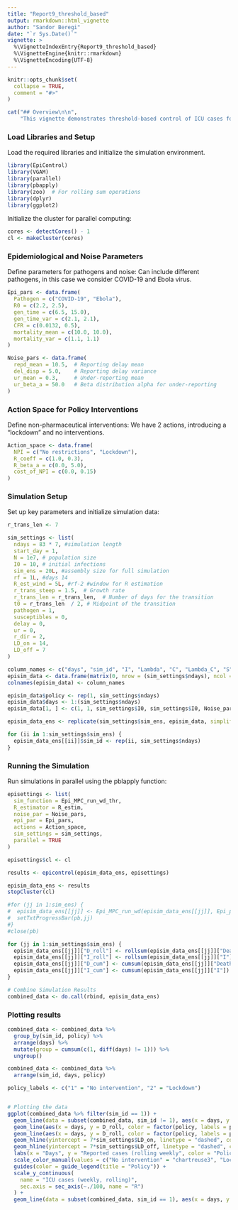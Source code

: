```yaml
---
title: "Report9_threshold_based"
output: rmarkdown::html_vignette
author: "Sandor Beregi"
date: "`r Sys.Date()`"
vignette: >
  %\VignetteIndexEntry{Report9_threshold_based}
  %\VignetteEngine{knitr::rmarkdown}
  %\VignetteEncoding{UTF-8}
---
```


```r
knitr::opts_chunk$set(
  collapse = TRUE,
  comment = "#>"
)
```

```r
cat("## Overview\n\n",
    "This vignette demonstrates threshold-based control of ICU cases for COVID-19 \n\n")
```

### Load Libraries and Setup

Load the required libraries and initialize the simulation environment.

```r
library(EpiControl)
library(VGAM)
library(parallel)
library(pbapply)
library(zoo)  # For rolling sum operations
library(dplyr)
library(ggplot2)
```

Initialize the cluster for parallel computing:

```r
cores <- detectCores() - 1
cl <- makeCluster(cores)
```

### Epidemiological and Noise Parameters

Define parameters for pathogens and noise: Can include different pathogens, in this case we consider COVID-19 and Ebola virus.

```r
Epi_pars <- data.frame(
  Pathogen = c("COVID-19", "Ebola"),
  R0 = c(2.2, 2.5),
  gen_time = c(6.5, 15.0),
  gen_time_var = c(2.1, 2.1),
  CFR = c(0.0132, 0.5),
  mortality_mean = c(10.0, 10.0),
  mortality_var = c(1.1, 1.1)
)

Noise_pars <- data.frame(
  repd_mean = 10.5,  # Reporting delay mean
  del_disp = 5.0,    # Reporting delay variance
  ur_mean = 0.3,     # Under-reporting mean
  ur_beta_a = 50.0   # Beta distribution alpha for under-reporting
)
```

### Action Space for Policy Interventions

Define non-pharmaceutical interventions: We have 2 actions, introducing a "lockdown" and no interventions.

```r
Action_space <- data.frame(
  NPI = c("No restrictions", "Lockdown"),
  R_coeff = c(1.0, 0.3),
  R_beta_a = c(0.0, 5.0),
  cost_of_NPI = c(0.0, 0.15)
)
```

### Simulation Setup

Set up key parameters and initialize simulation data:

```r
r_trans_len <- 7

sim_settings <- list(
  ndays = 83 * 7, #simulation length
  start_day = 1,
  N = 1e7, # population size
  I0 = 10, # initial infections
  sim_ens = 20L, #assembly size for full simulation
  rf = 1L, #days 14
  R_est_wind = 5L, #rf-2 #window for R estimation
  r_trans_steep = 1.5,  # Growth rate
  r_trans_len = r_trans_len,  # Number of days for the transition
  t0 = r_trans_len  / 2, # Midpoint of the transition
  pathogen = 1,
  susceptibles = 0,
  delay = 0,
  ur = 0,
  r_dir = 2,
  LD_on = 14,
  LD_off = 7
)

column_names <- c("days", "sim_id", "I", "Lambda", "C", "Lambda_C", "S", "Deaths", "Re", "Rew", "Rest", "R0est", "policy", "R_coeff")
episim_data <- data.frame(matrix(0, nrow = (sim_settings$ndays), ncol = length(column_names)))
colnames(episim_data) <- column_names

episim_data$policy <- rep(1, sim_settings$ndays)
episim_data$days <- 1:(sim_settings$ndays)
episim_data[1, ] <- c(1, 1, sim_settings$I0, sim_settings$I0, Noise_pars$ur_mean * sim_settings$I0, Noise_pars$ur_mean * sim_settings$I0, sim_settings$N - sim_settings$I0, 0, Epi_pars[1, "R0"], Epi_pars[1, "R0"], 1, 1, 1, 1)

episim_data_ens <- replicate(sim_settings$sim_ens, episim_data, simplify = FALSE)

for (ii in 1:sim_settings$sim_ens) {
  episim_data_ens[[ii]]$sim_id <- rep(ii, sim_settings$ndays)
}
```

### Running the Simulation

Run simulations in parallel using the pblapply function:

```r
episettings <- list(
  sim_function = Epi_MPC_run_wd_thr,
  R_estimator = R_estim,
  noise_par = Noise_pars,
  epi_par = Epi_pars,
  actions = Action_space,
  sim_settings = sim_settings,
  parallel = TRUE
)

episettings$cl <- cl

results <- epicontrol(episim_data_ens, episettings)

episim_data_ens <- results
stopCluster(cl)

#for (jj in 1:sim_ens) {
#  episim_data_ens[[jj]] <- Epi_MPC_run_wd(episim_data_ens[[jj]], Epi_pars, Noise_pars, Action_space, pred_days = pred_days, n_ens = n_ens, ndays = nrow(episim_data), R_est_wind = R_est_wind, pathogen = 1, susceptibles = 0, delay = 0, ur = 0, r_dir = 2, N = N)
#  setTxtProgressBar(pb,jj)
#}
#close(pb)

for (jj in 1:sim_settings$sim_ens) {
  episim_data_ens[[jj]]["D_roll"] <- rollsum(episim_data_ens[[jj]]["Deaths"], 7, fill = NA)
  episim_data_ens[[jj]]["I_roll"] <- rollsum(episim_data_ens[[jj]]["I"], 7, fill = NA)
  episim_data_ens[[jj]]["D_cum"] <- cumsum(episim_data_ens[[jj]]["Deaths"])
  episim_data_ens[[jj]]["I_cum"] <- cumsum(episim_data_ens[[jj]]["I"])
}

# Combine Simulation Results
combined_data <- do.call(rbind, episim_data_ens)
```

### Plotting results

```r

combined_data <- combined_data %>%
  group_by(sim_id, policy) %>%
  arrange(days) %>%
  mutate(group = cumsum(c(1, diff(days) != 1))) %>%
  ungroup()

combined_data <- combined_data %>%
  arrange(sim_id, days, policy)

policy_labels <- c("1" = "No intervention", "2" = "Lockdown")


# Plotting the data
ggplot(combined_data %>% filter(sim_id == 1)) +
  geom_line(data = subset(combined_data, sim_id != 1), aes(x = days, y = D_roll, color = as.factor(sim_id)), alpha = 0.1) +
  geom_line(aes(x = days, y = D_roll, color = factor(policy, labels = policy_labels), group = 1), alpha = 1.0) +
  geom_line(aes(x = days, y = D_roll, color = factor(policy, labels = policy_labels), group = 1), alpha = 1.0, size=0.25) +
  geom_hline(yintercept = 7*sim_settings$LD_on, linetype = "dashed", color = "blue", size=0.25) +
  geom_hline(yintercept = 7*sim_settings$LD_off, linetype = "dashed", color = "purple", size=0.25) +
  labs(x = "Days", y = "Reported cases (rolling weekly", color = "Policy") +
  scale_color_manual(values = c("No intervention" = "chartreuse3", "Lockdown" = "red")) +
  guides(color = guide_legend(title = "Policy")) +
  scale_y_continuous(
    name = "ICU cases (weekly, rolling)",
    sec.axis = sec_axis(~./100, name = "R")
  ) +
  geom_line(data = subset(combined_data, sim_id == 1), aes(x = days, y = 100*Re), color = "darkred", size=0.25, alpha = 1.0)
```
